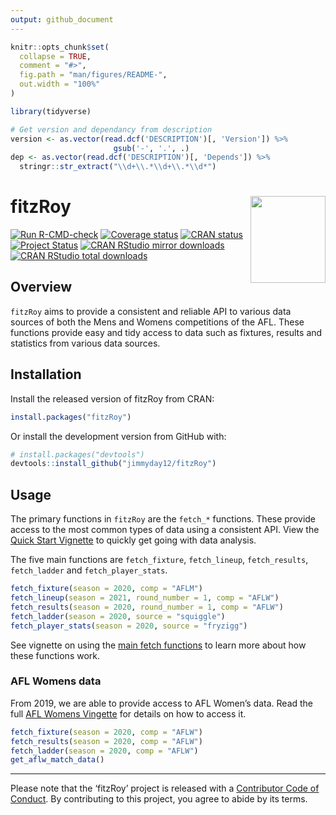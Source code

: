 ```yaml
---
output: github_document
---
```


<!-- README.md is generated from README.Rmd. Please edit that file -->

```r
knitr::opts_chunk$set(
  collapse = TRUE,
  comment = "#>",
  fig.path = "man/figures/README-",
  out.width = "100%"
)
```


```r
library(tidyverse)

# Get version and dependancy from description
version <- as.vector(read.dcf('DESCRIPTION')[, 'Version']) %>%
                       gsub('-', '.', .)
dep <- as.vector(read.dcf('DESCRIPTION')[, 'Depends']) %>%
  stringr::str_extract("\\d+\\.*\\d+\\.*\\d*")
```


# fitzRoy <img src="man/figures/fitz_hex.png" align="right" width="120" height="139"/>
<!-- badges: start -->
[![Run
R-CMD-check](https://github.com/jimmyday12/fitzRoy/workflows/R-CMD-check/badge.svg)](https://github.com/jimmyday12/fitzRoy/actions?query=workflow%3AR-CMD-check)
[![Coverage status](https://codecov.io/gh/jimmyday12/FitzRoy/branch/master/graph/badge.svg)](https://codecov.io/github/jimmyday12/FitzRoy?branch=master)
[![CRAN status](https://www.r-pkg.org/badges/version/fitzRoy)](https://CRAN.R-project.org/package=fitzRoy)
[![Project Status](http://www.repostatus.org/badges/latest/active.svg)](http://www.repostatus.org/#active)
[![CRAN RStudio mirror downloads](https://cranlogs.r-pkg.org/badges/fitzRoy)](https://www.r-pkg.org/pkg/fitzRoy)
[![CRAN RStudio total downloads](https://cranlogs.r-pkg.org/badges/grand-total/fitzRoy)](https://www.r-pkg.org/pkg/fitzRoy)
<!-- badges: end -->

## Overview

`fitzRoy` aims to provide a consistent and reliable API to various data sources of both the Mens and Womens competitions of the AFL. These functions provide easy and tidy access to data such as fixtures, results and statistics from various data sources. 

## Installation
Install the released version of fitzRoy from CRAN:

```r
install.packages("fitzRoy")
```

Or install the development version from GitHub with:

```r
# install.packages("devtools")
devtools::install_github("jimmyday12/fitzRoy")
```

## Usage

The primary functions in `fitzRoy` are the `fetch_*` functions. These provide access to the most common types of data using a consistent API. View the [Quick Start Vignette](https://jimmyday12.github.io/fitzRoy/articles/main-fetch-functions.html) to quickly get going with data analysis. 

The five main functions are `fetch_fixture`, `fetch_lineup`, `fetch_results`, `fetch_ladder` and `fetch_player_stats`. 

```r
fetch_fixture(season = 2020, comp = "AFLM")
fetch_lineup(season = 2021, round_number = 1, comp = "AFLW")
fetch_results(season = 2020, round_number = 1, comp = "AFLW")
fetch_ladder(season = 2020, source = "squiggle")
fetch_player_stats(season = 2020, source = "fryzigg")
```

See vignette on using the [main fetch functions](https://jimmyday12.github.io/fitzRoy/articles/main-fetch-functions.html) to learn more about how these functions work. 

### AFL Womens data 
From 2019, we are able to provide access to AFL Women's data. Read the full [AFL Womens Vingette](https://jimmyday12.github.io/fitzRoy/articles/womens-stats.html) for details on how to access it. 

```r
fetch_fixture(season = 2020, comp = "AFLW")
fetch_results(season = 2020, comp = "AFLW")
fetch_ladder(season = 2020, comp = "AFLW")
get_aflw_match_data()

```


---

Please note that the 'fitzRoy' project is released with a [Contributor Code of Conduct](https://jimmyday12.github.io/fitzRoy/CODE_OF_CONDUCT.html). By contributing to this project, you agree to abide by its terms.
